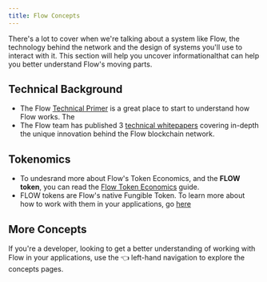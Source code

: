 ```yaml
---
title: Flow Concepts
---
```


There's a lot to cover when we're talking about a system like Flow, the technology behind the network
and the design of systems you'll use to interact with it. This section will help you uncover informationalthat can help you better understand
Flow's moving parts.

## Technical Background

- The Flow [Technical Primer](https://www.onflow.org/primer) is a great place to start to understand how Flow works. The
- The Flow team has published 3 [technical whitepapers](https://www.onflow.org/technical-paper) covering in-depth the unique innovation behind the Flow blockchain network.

## Tokenomics

- To undesrand more about Flow's Token Economics, and the **FLOW token**, you can read the [Flow Token Economics](https://www.onflow.org/flow-token-economics) guide.
- FLOW tokens are Flow's native Fungible Token. To learn more about how to work with them in your applications, go [here](/flow-token)

## More Concepts

If you're a developer, looking to get a better understanding of working with Flow in your applications,
use the 👈 left-hand navigation to explore the concepts pages.
